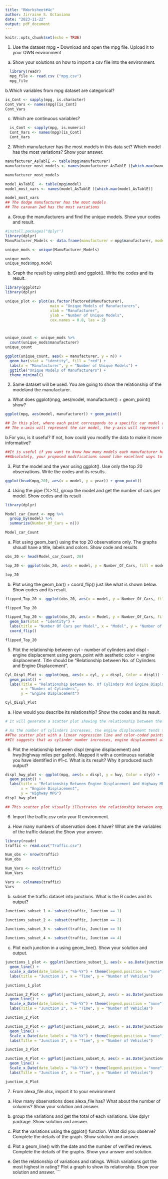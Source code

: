 ```yaml
---
title: "RWorksheet#4c"
author: Jirraine S. Octaviano
date: "2023-11-22"
output: pdf_document
---
```

```r
knitr::opts_chunk$set(echo = TRUE)
```
1. Use the dataset mpg
• Download and open the mpg file. Upload it to your OWN environment

a. Show your solutions on how to import a csv file into the environment.

```r

  library(readr)
  mpg_file <- read.csv ("mpg.csv")
  mpg_file

```
b.Which variables from mpg dataset are categorical?

```r
is_Cont <- sapply(mpg, is.character)
Cont_Vars <- names(mpg)[is_Cont]
Cont_Vars

```
c. Which are continuous variables?

```r
  is_Cont <- sapply(mpg, is.numeric)
  Cont_Vars <- names(mpg)[is_Cont]
  Cont_Vars

```

2. Which manufacturer has the most models in this data set? Which model has the most variations?
Show your answer.

```r
manufacturer_AsTablE <- table(mpg$manufacturer)
manufacturer_most_models <- names(manufacturer_AsTablE )[which.max(manufacturer_AsTablE)]

manufacturer_most_models

model_AsTablE  <- table(mpg$model)
model_most_vars <- names(model_AsTablE )[which.max(model_AsTablE)]

model_most_vars
## The dodge manufacturer has the most models
## The caravan 2wd has the most variations

```
a. Group the manufacturers and find the unique models. Show your codes and result.

```r
#install.packages("dplyr")
library(dplyr)
ManuFacturer_Models <- data.frame(manufacturer = mpg$manufacturer, model = mpg$model)

unique_mods <- unique(ManuFacturer_Models)

unique_mods
unique_mods$mpg.model

```
b. Graph the result by using plot() and ggplot(). Write the codes and its result.

```r

library(ggplot2)
library(dplyr)

unique_plot <- plot(as.factor(factored$Manufacturer),
                    main = "Unique Models of Manufacturers",
                    xlab = "Manufacturer", 
                    ylab = "Number of Unique Models",
                    cex.names = 0.8, las = 2)



unique_count <- unique_mods %>% 
  count(unique_mods$manufacturer)
unique_count 

ggplot(unique_count, aes(x = manufacturer, y = n)) +
  geom_bar(stat = "identity", fill = "red") + 
  labs(x = "Manufacturer", y = "Number of Unique Models") +
  ggtitle("Unique Models of Manufacturers") +
  theme_minimal()

```
2. Same dataset will be used. You are going to show the relationship of the modeland the manufacturer.
a. What does ggplot(mpg, aes(model, manufacturer)) + geom_point() show?
```r
ggplot(mpg, aes(model, manufacturer)) + geom_point() 

## In this plot, where each point corresponds to a specific car model and its manufacturer. 
## The x-axis will represent the car model, the y-axis will represent the manufacturer, and each point will indicate a specific combination of model and manufacturer in the dataset.
```
b.For you, is it useful? If not, how could you modify the data to make it more informative?

```r

##It is useful if you want to know how many models each manufacturer has. 
##Absolutely, your proposed modifications sound like excellent ways to make the plot more informative. Color coding based on the classvariable and incorporating labels with the cty variable.

```

3. Plot the model and the year using ggplot(). Use only the top 20 observations. Write the codes and its results.
```r

ggplot(head(mpg,20), aes(x = model, y = year)) + geom_point()

```
4. Using the pipe (%>%), group the model and get the number of cars per model. Show codes and its result
```r

library(dplyr)

Model_car_Count <- mpg %>% 
  group_by(model) %>%
  summarize(Number_Of_Cars = n())

Model_car_Count

```

a. Plot using geom_bar() using the top 20 observations only. The graphs shoudl have a title, labels and colors. Show code and results

```r

obs_20 <- head(Model_car_Count, 20)

top_20 <- ggplot(obs_20, aes(x = model, y = Number_Of_Cars, fill = model)) + geom_bar(stat = "identity") + labs(Title = "Number Of Cars per Model", x = "Model" , y = "Number Of Cars")

top_20

```
b. Plot using the geom_bar() + coord_flip() just like what is shown below. Show codes and its result.

```r

flipped_Top_20 <- ggplot(obs_20, aes(x = model, y = Number_Of_Cars, fill = model)) + geom_bar(stat = "identity") + labs(Title = "Number Of Cars per Model", x = "Model" , y = "Number of cars") + coord_flip()

flipped_Top_20
```
``` r
flipped_Top_20 <- ggplot(obs_20, aes(x = Model, y = Number_Of_Cars, fill = Model)) +
  geom_bar(stat = "identity") +
  labs(title = "Number Of Cars per Model", x = "Model", y = "Number of cars") +
  coord_flip()

flipped_Top_20
```

5. Plot the relationship between cyl - number of cylinders and displ - engine displacement using geom_point with aesthetic color = engine displacement. Title should be “Relationship between No. of Cylinders and Engine Displacement”.

```r

Cyl_Displ_Plot <- ggplot(mpg, aes(x = cyl, y = displ, Color = displ)) +
  geom_point() +
  labs(Title = "Relationship Between No. Of Cylinders And Engine Displacement",
       x = "Number of Cylinders",
       y = "Engine Displacement")

Cyl_Displ_Plot

```

a. How would you describe its relationship? Show the codes and its result.

```r
# It will generate a scatter plot showing the relationship between the number of cylinders and engine displacement. The color of each point represents the corresponding engine displacement. 

# As the number of cylinders increases, the engine displacement tends to increase as well. This suggests that there is a tendency for larger engines with more cylinders to have greater displacement.
##The scatter plot with a linear regression line and color-coded points illustrates the relationship between cylinder number and engine displacement. 
##It suggests that as cylinder number increases, engine displacement also increases, indicating larger engines with more cylinders have greater displacement.
```

6. Plot the relationship between displ (engine displacement) and hwy(highway miles per gallon). Mapped it with a continuous variable you have identified in #1-c. What is its result? Why it produced such output?

```r

displ_hwy_plot <- ggplot(mpg, aes(x = displ, y = hwy, Color = cty)) +
  geom_point() +
  labs(title = "Relationship Between Engine Displacement And Highway MPG",
       x = "Engine Displacement",
       y = "Highway MPG")
displ_hwy_plot

## This scatter plot visually illustrates the relationship between engine displacement (displ) and highway miles per gallon (hwy), utilizing color to represent city fuel economy (cty). The plot enables a visual analysis of how varying levels of city fuel economy correlate with engine displacement and highway miles per gallon, offering insights into the fuel efficiency of vehicles with different engine sizes.

```
6. Import the traffic.csv onto your R environment.

a. How many numbers of observation does it have? What are the variables of the traffic dataset the Show your answer.

```r
library(readr)
traffic <- read.csv("Traffic.csv")

Num_obs <- nrow(traffic)
Num_obs

Num_Vars <- ncol(traffic)
Num_Vars

Vars <- colnames(traffic)
Vars

```

b. subset the traffic dataset into junctions. What is the R codes and its output?
```r

Junctions_subset_1 <- subset(traffic, Junction == 1)

Junctions_subset_2 <- subset(traffic, Junction == 2)

Junctions_subset_3 <- subset(traffic, Junction == 3)

Junctions_subset_4 <- subset(traffic, Junction == 4)

```
c. Plot each junction in a using geom_line(). Show your solution and output.
```r

junctions_1_plot <- ggplot(Junctions_subset_1, aes(x = as.Date(junctions_subset_1$DateTime), y = Vehicles)) + 
  geom_line() +
  scale_x_date(date_labels = "%b-%Y") + theme(legend.position = "none") +
  labs(title = "Junction 1", x = "Time", y = "Number of Vehicles")

junctions_1_plot

Junction_2_Plot <- ggPlot(junctions_subset_2, aes(x = as.Date(junctions_subset_2$DateTime), y = Vehicles)) + 
  geom_line() +
  Scale_x_Date(date_labels = "%b-%Y") + theme(legend.position = "none") +
  labs(Title = "Junction 2", x = "Time", y = "Number of Vehicles")

Junction_2_Plot

Junction_3_Plot <- ggPlot(junctions_subset_3, aes(x = as.Date(junctions_subset_3$DateTime), y = Vehicles)) + 
  geom_line() +
  Scale_x_Date(date_labels = "%b-%Y") + theme(legend.position = "none") +
  labs(Title = "Junction 3", x = "Time", y = "Number of Vehicles")

Junction_3_Plot

Junction_4_Plot <- ggPlot(junctions_subset_4, aes(x = as.Date(junctions_subset_4$DateTime), y = Vehicles)) + 
  geom_line() +
  Scale_x_Date(date_labels = "%b-%Y") + theme(legend.position = "none") +
  labs(Title = "Junction 4", x = "Time", y = "Number of Vehicles")

junction_4_Plot

```
7. From alexa_file.xlsx, import it to your environment

a. How many observations does alexa_file has? What about the number of columns? Show your solution and answer.

b. group the variations and get the total of each variations. Use dplyr package. Show solution and answer.

c. Plot the variations using the ggplot() function. What did you observe? Complete the details of the graph. Show solution and answer.

d. Plot a geom_line() with the date and the number of verified reviews. Complete the details of the graphs. Show your answer and solution.

e. Get the relationship of variations and ratings. Which variations got the most highest in rating? Plot a graph to show its relationship. Show your solution and answer.
```